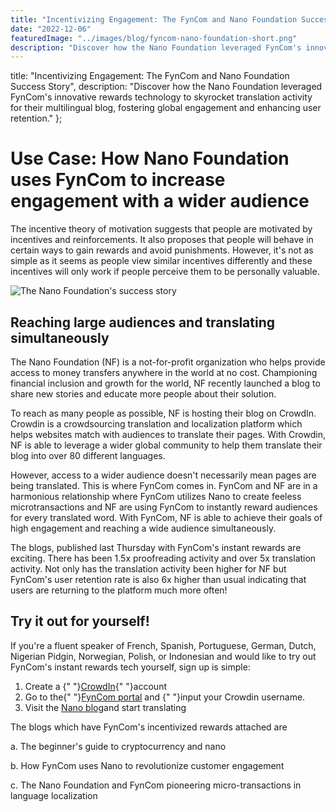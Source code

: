 ```yaml
---
title: "Incentivizing Engagement: The FynCom and Nano Foundation Success Story"
date: "2022-12-06"
featuredImage: "../images/blog/fyncom-nano-foundation-short.png"
description: "Discover how the Nano Foundation leveraged FynCom's innovative rewards technology to skyrocket translation activity for their multilingual blog, fostering global engagement and enhancing user retention."
---
```



title: "Incentivizing Engagement: The FynCom and Nano Foundation Success Story",
  description: "Discover how the Nano Foundation leveraged FynCom's innovative rewards technology to skyrocket translation activity for their multilingual blog, fostering global engagement and enhancing user retention."
};

<Wrapper seo={meta}>

  # Use Case: How Nano Foundation uses FynCom to increase engagement with a wider audience


  The incentive theory of motivation suggests that people are motivated by incentives and reinforcements. It also proposes that people will behave in certain ways to gain rewards and avoid punishments. However, it's not as simple as it seems as people view similar incentives differently and these incentives will only work if people perceive them to be personally valuable.

  <img src={nanoHero} alt="The Nano Foundation's success story" />

  ## **Reaching large audiences and translating simultaneously**

  The Nano Foundation (NF) is a not-for-profit organization who helps provide access to money transfers anywhere in the world at no cost. Championing financial inclusion and growth for the world, NF recently launched a blog to share new stories and educate more people about their solution.

  To reach as many people as possible, NF is hosting their blog on CrowdIn. Crowdin is a crowdsourcing translation and localization platform which helps websites match with audiences to translate their pages. With Crowdin, NF is able to leverage a wider global community to help them translate their blog into over 80 different languages.

  However, access to a wider audience doesn't necessarily mean pages are being translated. This is where FynCom comes in. FynCom and NF are in a harmonious relationship where FynCom utilizes Nano to create feeless microtransactions and NF are using FynCom to instantly reward audiences for every translated word. With FynCom, NF is able to achieve their goals of high engagement and reaching a wide audience simultaneously.

  The blogs, published last Thursday with FynCom's instant rewards are exciting. There has been 1.5x proofreading activity and over 5x translation activity. Not only has the translation activity been higher for NF but FynCom's user retention rate is also 6x higher than usual indicating that users are returning to the platform much more often!

  ## **Try it out for yourself!**

  If you're a fluent speaker of French, Spanish, Portuguese, German, Dutch, Nigerian Pidgin, Norwegian, Polish, or Indonesian and would like to try out FynCom's instant rewards tech yourself, sign up is simple:


  1. Create a {" "}[CrowdIn](https://crowdin.com/){" "}account
  2. Go to the{" "}[FynCom portal](https://app.fyncom.com/settings) and {" "}<Link to="/user-help-center/crowdin-rewards-for-user-translations-setup">input your Crowdin username</Link>.
  3. Visit the [Nano blog](https://nano.crowdin.com/nano-blog)and start translating

  The blogs which have FynCom's incentivized rewards attached are

  a. The beginner's guide to cryptocurrency and nano

  b. How FynCom uses Nano to revolutionize customer engagement

  c. The Nano Foundation and FynCom pioneering micro-transactions in language localization
</Wrapper>
